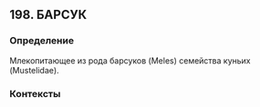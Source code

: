 ## 198. БАРСУК
### Определение
Млекопитающее из рода барсуков (Meles) семейства куньих (Mustelidae).

### Контексты


